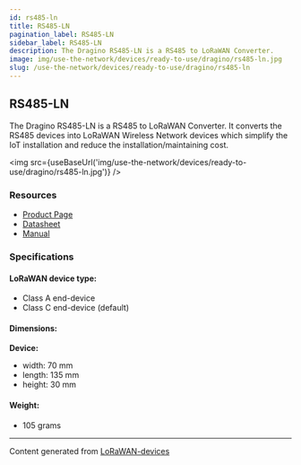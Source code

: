 ```yaml
---
id: rs485-ln
title: RS485-LN
pagination_label: RS485-LN
sidebar_label: RS485-LN
description: The Dragino RS485-LN is a RS485 to LoRaWAN Converter.
image: img/use-the-network/devices/ready-to-use/dragino/rs485-ln.jpg
slug: /use-the-network/devices/ready-to-use/dragino/rs485-ln
---
```



## RS485-LN

The Dragino RS485-LN is a RS485 to LoRaWAN Converter.
It converts the RS485 devices into LoRaWAN Wireless Network devices which simplify the IoT installation and reduce the installation/maintaining cost.

<img src={useBaseUrl('img/use-the-network/devices/ready-to-use/dragino/rs485-ln.jpg')} />

### Resources

- [Product Page](http://www.dragino.com/products/lora-lorawan-end-node/item/154-rs485-ln.html)
- [Datasheet](https://www.dropbox.com/sh/g7ak0jzyu3rbtpo/AACZujhnZ_SNojGhuBBKxneMa/Datasheet_RS485-LN_RS485%20to%20LoRaWAN%20Converter.pdf?dl=0)
- [Manual](http://wiki.dragino.com/xwiki/bin/view/Main/User%20Manual%20for%20LoRaWAN%20End%20Nodes/RS485-LN%20%E2%80%93%20RS485%20to%20LoRaWAN%20Converter/)

### Specifications

#### LoRaWAN device type:
- Class A end-device
- Class C end-device (default)

#### Dimensions:

**Device:**
- width: 70 mm
- length: 135 mm
- height: 30 mm

#### Weight:

- 105 grams

---

Content generated from [LoRaWAN-devices](https://github.com/TheThingsNetwork/lorawan-devices)
